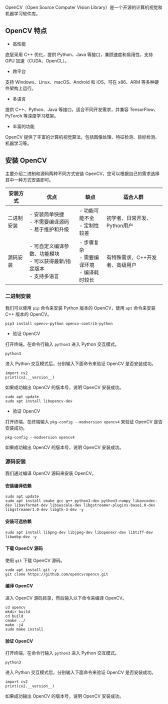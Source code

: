 OpenCV（Open Source Computer Vision Library）是一个开源的计算机视觉和机器学习软件库。

## OpenCV 特点

- 高性能

底层采用 C++ 优化，提供 Python、Java 等接口，兼顾速度和易用性，支持 GPU 加速（CUDA、OpenCL）。

- 跨平台

支持 Windows、Linux、macOS、Android 和 iOS，可在 x86、ARM 等多种硬件架构上运行。

- 多语言

提供 C++、Python、Java 等接口，适合不同开发需求，并兼容 TensorFlow、PyTorch 等深度学习框架。

- 丰富的功能

OpenCV 提供了丰富的计算机视觉算法，包括图像处理、特征检测、目标检测、机器学习等。

## 安装 OpenCV

主要介绍二进制和源码两种不同方式安装 OpenCV，您可以根据自己的需求选择其中一种方式安装即可。

| 安装方式   | 优点                                                                        | 缺点                                               | 适合人群                        |
| ---------- | --------------------------------------------------------------------------- | -------------------------------------------------- | ------------------------------- |
| 二进制安装 | - 安装简单快捷<br/> - 不需要编译源码<br/> - 易于维护和升级                  | - 功能可能不全<br/> - 定制性较差                   | 初学者、日常开发、Python用户    |
| 源码安装   | - 可自定义编译参数、功能模块<br/> - 可以获得最新/指定版本<br/> - 支持多语言 | - 步骤复杂<br/> - 需要编译环境<br/> - 编译耗时较长 | 有特殊需求、C++开发者、高级用户 |

### 二进制安装

我们可以使用 `pip` 命令来安装 Python 版本的 OpenCV，使用 `apt` 命令来安装 C++ 版本的 OpenCV。

<Tabs queryString="install-mode">

<TabItem value="Python">

<NewCodeBlock tip="radxa@device$" type="device">

```
pip3 install opencv-python opencv-contrib-python
```

</NewCodeBlock>

- 验证 OpenCV

打开终端，在命令行输入 `python3` 进入 Python 交互模式。

<NewCodeBlock tip="radxa@device$" type="device">

```
python3
```

</NewCodeBlock>

进入 Python 交互模式后，分别输入下面命令来验证 OpenCV 是否安装成功。

<NewCodeBlock tip="radxa@device$" type="device">

```
import cv2
print(cv2.__version__)
```

</NewCodeBlock>

如果成功输出 OpenCV 的版本号，说明 OpenCV 安装成功。

</TabItem>

<TabItem value="C++">

<NewCodeBlock tip="radxa@device$" type="device">

```
sudo apt update
sudo apt install libopencv-dev
```

</NewCodeBlock>

- 验证 OpenCV

打开终端，在终端输入 `pkg-config --modversion opencv4` 来验证 OpenCV 是否安装成功。

<NewCodeBlock tip="radxa@device$" type="device">

```
pkg-config --modversion opencv4
```

</NewCodeBlock>

如果成功输出 OpenCV 的版本号，说明 OpenCV 安装成功。

</TabItem>

</Tabs>

### 源码安装

我们通过编译 OpenCV 源码来安装 OpenCV。

#### 安装编译依赖

<NewCodeBlock tip="radxa@device$" type="device">

```
sudo apt update
sudo apt install cmake gcc g++ python3-dev python3-numpy libavcodec-dev libavformat-dev libswscale-dev libgstreamer-plugins-base1.0-dev libgstreamer1.0-dev libgtk-3-dev -y
```

</NewCodeBlock>

#### 安装可选依赖

<NewCodeBlock tip="radxa@device$" type="device">

```
sudo apt install libpng-dev libjpeg-dev libopenexr-dev libtiff-dev libwebp-dev -y
```

</NewCodeBlock>

#### 下载 OpenCV 源码

使用 `git` 下载 OpenCV 源码。

<NewCodeBlock tip="radxa@device$" type="device">

```
sudo apt install git -y
git clone https://github.com/opencv/opencv.git
```

</NewCodeBlock>

#### 编译 OpenCV

进入 OpenCV 源码目录，然后输入以下命令来编译 OpenCV。

<NewCodeBlock tip="radxa@device$" type="device">

```
cd opencv
mkdir build
cd build
cmake ../
make -j4
sudo make install
```

</NewCodeBlock>

#### 验证 OpenCV

打开终端，在命令行输入 `python3` 进入 Python 交互模式。

<NewCodeBlock tip="radxa@device$" type="device">

```
python3
```

</NewCodeBlock>

进入 Python 交互模式后，分别输入下面命令来验证 OpenCV 是否安装成功。

<NewCodeBlock tip="radxa@device$" type="device">

```
import cv2
print(cv2.__version__)
```

</NewCodeBlock>

如果成功输出 OpenCV 的版本号，说明 OpenCV 安装成功。

